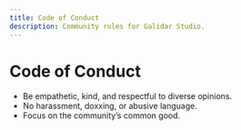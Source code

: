 ```yaml
---
title: Code of Conduct
description: Community rules for Galidar Studio.
---
```


# Code of Conduct

- Be empathetic, kind, and respectful to diverse opinions.
- No harassment, doxxing, or abusive language.
- Focus on the community’s common good.
